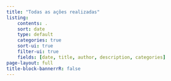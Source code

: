 ```yaml
---
title: "Todas as ações realizadas"
listing:
    contents: .
    sort: date
    type: default
    categories: true
    sort-ui: true
    filter-ui: true
    fields: [date, title, author, description, categories]
page-layout: full
title-block-bannerrR: false
---
```

 
